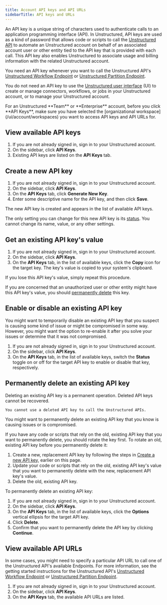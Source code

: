 ```yaml
---
title: Account API keys and API URLs
sidebarTitle: API keys and URLs
---
```


An API key is a unique string of characters used to authenticate calls to an application programming interface (API). 
In Unstructured, API keys are used as a kind of password that allows code or scripts to call the 
[Unstructured API](/api-reference/overview) to automate an Unstructured account on behalf of an associated account user 
or other entity tied to the API key that is provided with each call. This API key also enables Unstructured to associate 
usage and billing information with the related Unstructured account.

You need an API key whenever you want to call the Unstructured API's 
[Unstructured Workflow Endpoint](/api-reference/workflow/overview) or 
[Unstructured Partition Endpoint](/api-reference/partition/overview).

You do not need an API key to use the [Unstructured user interface](/ui/overview) (UI) to create or manage connectors, workflows, 
or jobs in your Unstructured account, or to manage your Unstructured account.

<Note>
    For an Unstructured **Team** or **Enterprise** account, before you click **API Keys**, make sure you have selected the 
    [organizational workspace](/ui/account/workspaces) you want to access API keys and API URLs for.
</Note>

## View available API keys

1. If you are not already signed in, sign in to your Unstructured account.
2. On the sidebar, click **API Keys**.
3. Existing API keys are listed on the **API Keys** tab.

## Create a new API key

1. If you are not already signed in, sign in to your Unstructured account.
2. On the sidebar, click **API Keys**.
3. On the **API Keys** tab, click **Generate New Key**.
4. Enter some descriptive name for the API key, and then click **Save**.

The new API key is created and appears in the list of available API keys.

The only setting you can change for this new API key is its [status](#enable-or-disable-an-existing-api-key). You cannot change its 
name, value, or any other settings. 

## Get an existing API key's value

1. If you are not already signed in, sign in to your Unstructured account.
2. On the sidebar, click **API Keys**.
3. On the **API Keys** tab, in the list of available keys, click the **Copy** icon for the target key. The key's value is copied to your system's clipboard.

If you lose this API key's value, simply repeat this procedure.

If you are concerned that an unauthorized user or other entity might have this API key's value, you should [permanently delete](#permanently-delete-an-existing-api-key) this key.

## Enable or disable an existing API key

You might want to temporarily disable an existing API key that you suspect is causing some kind of issue or might be compromised in some way. 
However, you might want the option to re-enable it after you solve your issues or determine that it was not compromised.

1. If you are not already signed in, sign in to your Unstructured account.
2. On the sidebar, click **API Keys**.
3. On the **API Keys** tab, in the list of available keys, switch the **Status** toggle on or off for the target API key to enable or disable that key, respectively.

## Permanently delete an existing API key

<Warning>
    Deleting an existing API key is a permanent operation. Deleted API keys cannot be recovered.

    You cannot use a deleted API key to call the Unstructured APIs.
</Warning>

You might want to permanently delete an existing API key that you know is causing issues or is compromised.

If you have any code or scripts that rely on the old, existing API key that you want to permanently delete, you should rotate the key first. 
To rotate an old, existing API key before you permanently delete it:

1. Create a new, replacement API key by following the steps in [Create a new API key](#create-a-new-api-key), earlier on this page.
2. Update your code or scripts that rely on the old, existing API key's value that you want to permanently delete with the new, replacement API key's value.
3. Delete the old, existing API key.

To permanently delete an existing API key:

1. If you are not already signed in, sign in to your Unstructured account.
2. On the sidebar, click **API Keys**.
3. On the **API Keys** tab, in the list of available keys, click the **Options** vertical ellipsis for the target API key.
4. Click **Delete**.
5. Confirm that you want to permanently delete the API key by clicking **Continue**.

## View available API URLs

In some cases, you might need to specify a particular API URL to call one of the Unstructured API's available Endpoints. For more information, see the getting started instructions for the 
Unstructured API's [Unstructured Workflow Endpoint](/api-reference/workflow/overview) or 
[Unstructured Partition Endpoint](/api-reference/partition/overview).

1. If you are not already signed in, sign in to your Unstructured account.
2. On the sidebar, click **API Keys**.
3. On the **API Keys** tab, the available API URLs are listed.